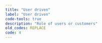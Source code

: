 ```yaml
---
title: "User driven"
label: "User driven"
code-tools: true
description: "Role of users or customers"
old_codes: REPLACE
code: 4
---
```

